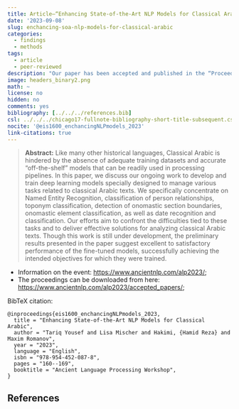 ```yaml
---
title: Article—“Enhancing State-of-the-Art NLP Models for Classical Arabic” 
date: '2023-09-08'
slug: enchancing-soa-nlp-models-for-classical-arabic
categories: 
  - findings
  - methods
tags:
  - article
  - peer-reviewed
description: "Our paper has been accepted and published in the “Proceedings of the Ancient Language Processing Workshop” (8 September, 2023). Paper is downloadable together with other proceedings of the workshop."
image: headers_binary2.png
math: ~
license: no
hidden: no
comments: yes
bibliography: [../../../references.bib]
csl: ../../../chicago17-fullnote-bibliography-short-title-subsequent.csl
nocite: '@eis1600_enchancingNLPmodels_2023'
link-citations: true
---
```


> **Abstract:** Like many other historical languages, Classical Arabic is hindered by the absence of adequate training datasets and accurate "off-the-shelf" models that can be readily used in processing pipelines. In this paper, we discuss our ongoing work to develop and train deep learning models specially designed to manage various tasks related to classical Arabic texts. We specifically concentrate on Named Entity Recognition, classification of person relationships, toponym classification, detection of onomastic section boundaries, onomastic element classification, as well as date recognition and classification. Our efforts aim to confront the difficulties tied to these tasks and to deliver effective solutions for analyzing classical Arabic texts. Though this work is still under development, the preliminary results presented in the paper suggest excellent to satisfactory performance of the fine-tuned models, successfully achieving the intended objectives for which they were trained.

- Information on the event: <https://www.ancientnlp.com/alp2023/>;
- The proceedings can be downloaded from here: <https://www.ancientnlp.com/alp2023/accepted_papers/>;

BibTeX citation:

```
@inproceedings{eis1600_enchancingNLPmodels_2023,
  title = "Enhancing State-of-the-Art NLP Models for Classical Arabic",
  author = "Tariq Yousef and Lisa Mischer and Hakimi, {Hamid Reza} and Maxim Romanov",
  year = "2023",
  language = "English",
  isbn = "978-954-452-087-8",
  pages = "160--169",
  booktitle = "Ancient Language Processing Workshop",
}
```

## References